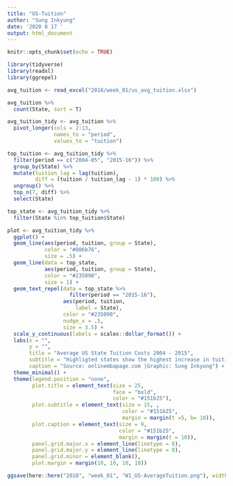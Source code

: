 ```yaml
---
title: "US-Tuition"
author: "Sung Inkyung"
date: '2020 8 17 '
output: html_document
---
```


```r
knitr::opts_chunk$set(echo = TRUE)
```

```r
library(tidyverse)
library(readxl)
library(ggrepel)
```


```r
avg_tuition <- read_excel("2018/week_01/us_avg_tuition.xlsx")

avg_tuition %>% 
  count(State, sort = T)

avg_tuition_tidy <- avg_tuition %>% 
  pivot_longer(cols = 2:13, 
               names_to = "period",
               values_to = "tuition")

top_tuition <- avg_tuition_tidy %>% 
  filter(period == c("2004-05", "2015-16")) %>% 
  group_by(State) %>% 
  mutate(tuition_lag = lag(tuition),
         diff = (tuition / tuition_lag - 1) * 100) %>% 
  ungroup() %>% 
  top_n(7, diff) %>% 
  select(State)

top_state <- avg_tuition_tidy %>% 
  filter(State %in% top_tuition$State)

plot <- avg_tuition_tidy %>% 
  ggplot() +
  geom_line(aes(period, tuition, group = State),
            color = "#806b76",
            size = .5) +
  geom_line(data = top_state,
            aes(period, tuition, group = State),
            color = "#235090",
            size = 1) +
  geom_text_repel(data = top_state %>% 
                    filter(period == "2015-16"),
                  aes(period, tuition, 
                      label = State),
                  color = "#235090",
                  nudge_x = .5,
                  size = 3.5) +
  scale_y_continuous(labels = scales::dollar_format()) +
  labs(x = "",
       y = "",
       title = "Average US State Tuition Costs 2004 - 2015",
       subtitle = "Highligted states show the highest increase in tuition out of 50 US states over 12 years",
       caption = "Source: onlinembapage.com |Graphic: Sung Inkyung") +
  theme_minimal() +
  theme(legend.position = "none",
        plot.title = element_text(size = 25,
                                  face = "bold",
                                  color = "#151b25"),
        plot.subtitle = element_text(size = 15, ,
                                     color = "#151b25",
                                     margin = margin(t =5, b= 10)),
        plot.caption = element_text(size = 9,
                                    color = "#151b25",
                                    margin = margin(t = 10)),
        panel.grid.major.x = element_line(linetype = 8),
        panel.grid.major.y = element_line(linetype = 8),
        panel.grid.minor = element_blank(),
        plot.margin = margin(10, 10, 10, 10))

ggsave(here::here("2018", "week_01", "W1_US-AverageTuition.png"), width = 36, height = 30, units = "cm")
```

